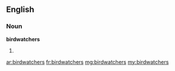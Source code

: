 ==English==

===Noun===
'''birdwatchers'''

# {{plural of|birdwatcher}}

[[ar:birdwatchers]]
[[fr:birdwatchers]]
[[mg:birdwatchers]]
[[my:birdwatchers]]